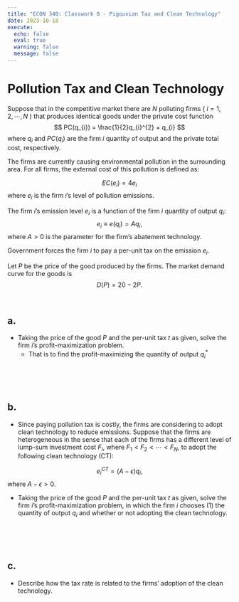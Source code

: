 ```yaml
---
title: "ECON 340: Classwork 8 - Pigouvian Tax and Clean Technology"
date: 2023-10-18
execute: 
  echo: false
  eval: true
  warning: false
  message: false
---
```


# Pollution Tax and Clean Technology

Suppose that in the competitive market there are $N$ polluting firms ( $i = 1, 2, \cdots, N$ ) that produces identical goods under the private cost function 
$$
PC(q_{i}) = \frac{1}{2}q_{i}^{2} + q_{i}
$$
where $q_{i}$ and $PC(q_{i})$ are the firm $i$ quantity of output and the private total cost, respectively.

The firms are currently causing environmental pollution in the surrounding area. For all firms, the external cost of this pollution is defined as:

$$
EC(e_{i}) = 4e_{i}
$$
where $e_{i}$ is the firm $i$'s level of pollution emissions.

The firm $i$'s emission level $e_{i}$ is a function of the firm $i$ quantity of output $q_{i}$:
$$
e_{i}\equiv e(q_{i}) = Aq_{i},
$$
where $A > 0$ is the parameter for the firm's abatement technology.

Government forces the firm $i$ to pay a per-unit tax on the emission $e_{i}$.


Let $P$ be the price of the good produced by the firms. The market demand curve for the goods is
$$
D(P) = 20 − 2P.
$$



<br>

## a.

- Taking the price of the good $P$ and the per-unit tax $t$ as given, solve the firm $i$'s profit-maximization problem. 
  - That is to find the profit-maximizing the quantity of output $q_{i}^{*}$

<br><br><br>

## b.

- Since paying pollution tax is costly, the firms are considering to adopt clean technology to reduce emissions. Suppose that the firms are heterogeneous in the sense that each of the firms has a different level of lump-sum investment cost $F_{i}$, where $F_{1} < F_{2} < \cdots < F_{N}$, to adopt the following clean technology (CT):

$$
e_{i}^{CT} = (A-\epsilon)q_{i},
$$
where $A-\epsilon > 0$.


- Taking the price of the good $P$ and the per-unit tax $t$ as given, solve the firm $i$'s profit-maximization problem, in which the firm $i$ chooses (1) the quantity of output $q_{i}$ and whether or not adopting the clean technology. 

<br><br><br>

## c.
- Describe how the tax rate is related to the firms' adoption of the clean technology.

<br><br><br>


